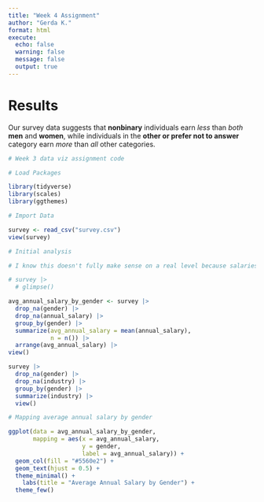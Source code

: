 ```yaml
---
title: "Week 4 Assignment"
author: "Gerda K."
format: html
execute:
  echo: false
  warning: false
  message: false
  output: true
---
```

# Results

Our survey data suggests that **nonbinary** individuals earn *less* than *both* **men** and **women**, while individuals in the **other or prefer not to answer** category earn *more* than *all* other categories.



```r
# Week 3 data viz assignment code

# Load Packages

library(tidyverse)
library(scales)
library(ggthemes)

# Import Data 

survey <- read_csv("survey.csv")
view(survey)

# Initial analysis

# I know this doesn't fully make sense on a real level because salaries are given in different currencies but I thought it'd be OK for now

# survey |> 
  # glimpse()

avg_annual_salary_by_gender <- survey |> 
  drop_na(gender) |> 
  drop_na(annual_salary) |> 
  group_by(gender) |> 
  summarize(avg_annual_salary = mean(annual_salary),
            n = n()) |> 
  arrange(avg_annual_salary) |> 
view()

survey |> 
  drop_na(gender) |> 
  drop_na(industry) |> 
  group_by(gender) |> 
  summarize(industry) |> 
  view()

# Mapping average annual salary by gender 

ggplot(data = avg_annual_salary_by_gender,
       mapping = aes(x = avg_annual_salary,
                     y = gender, 
                     label = avg_annual_salary)) + 
  geom_col(fill = "#5560e2") +
  geom_text(hjust = 0.5) + 
  theme_minimal() +
    labs(title = "Average Annual Salary by Gender") +
  theme_few()

```

